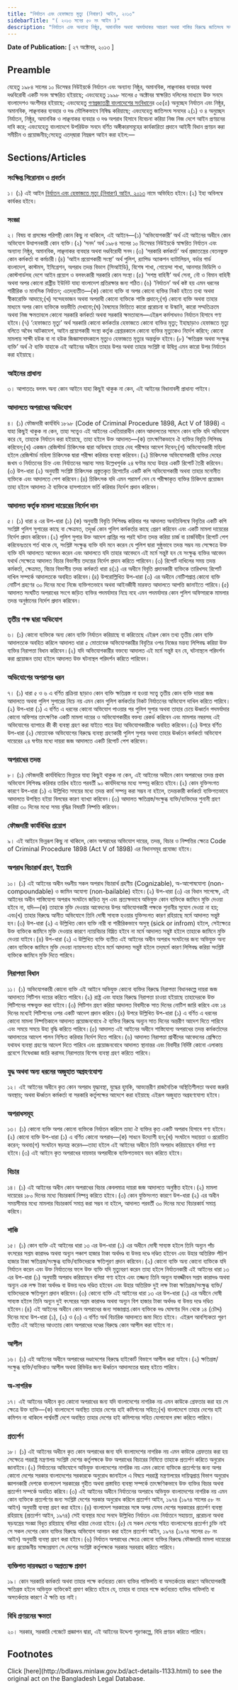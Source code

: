 ```yaml
---
title: "নির্যাতন এবং হেফাজতে মৃত্যু (নিবারণ) আইন, ২০১৩"
sidebarTitle: "( ২০১৩ সনের ৫০ নং আইন )"
description: "নির্যাতন এবং অন্যান্য নিষ্ঠুর, অমানবিক অথবা অমর্যাদাকর আচরণ অথবা শাস্তির বিরুদ্ধে জাতিসংঘ সনদের কার্যকারিতা প্রদানের লক্ষ্যে প্রণীত আইন"
---
```


**Date of Publication:** [ ২৭ অক্টোবর, ২০১৩ ]

## Preamble

যেহেতু ১৯৮৪ সালের ১০ ডিসেম্বর নিউইয়র্কে নির্যাতন এবং অন্যান্য নিষ্ঠুর, অমানবিক, লাঞ্ছনাকর ব্যবহার অথবা দণ্ডবিরোধী একটি সনদ স্বাক্ষরিত হইয়াছে; এবংযেহেতু ১৯৯৮ সালের ৫ অক্টোবর স্বাক্ষরিত দলিলের মাধ্যমে উক্ত সনদে বাংলাদেশও অংশীদার হইয়াছে; এবংযেহেতু [গণপ্রজাতন্ত্রী বাংলাদেশের সংবিধান](/act-957.html "গণপ্রজাতন্ত্রী বাংলাদেশের সংবিধান")ের ৩৫(৫) অনুচ্ছেদ নির্যাতন এবং নিষ্ঠুর, অমানবিক, লাঞ্ছনাকর ব্যবহার ও দণ্ড মৌলিকভাবে নিষিদ্ধ করিয়াছে; এবংযেহেতু জাতিসংঘ সনদের ২(১) ও ৪ অনুচ্ছেদ নির্যাতন, নিষ্ঠুর, অমানবিক ও লাঞ্ছনাকর ব্যবহার ও দণ্ড অপরাধ হিসাবে বিবেচনা করিয়া নিজ নিজ দেশে আইন প্রণয়নের দাবি করে; এবংযেহেতু বাংলাদেশে উপরিউক্ত সনদে বর্ণিত অঙ্গীকারসমূহের কার্যকারিতা প্রদানে আইনী বিধান প্রণয়ন করা সমীচীন ও প্রয়োজনীয়;সেহেতু এতদ্‌দ্বারা নিম্নরূপ আইন করা হইল:—

## Sections/Articles

### সংক্ষিপ্ত শিরোনাম ও প্রবর্তন

১। (১) এই আইন [নির্যাতন এবং হেফাজতে মৃত্যু (নিবারণ) আইন, ২০১৩](/laws/volume-43/act-1133 "নির্যাতন এবং হেফাজতে মৃত্যু (নিবারণ) আইন, ২০১৩") নামে অভিহিত হইবে।(২) ইহা অবিলম্বে কার্যকর হইবে।

### সংজ্ঞা

২। বিষয় বা প্রসঙ্গের পরিপন্থী কোন কিছু না থাকিলে, এই আইনে—(১) ‘অভিযোগকারী’ অর্থ এই আইনের অধীনে কোন অভিযোগ উত্থাপনকারী কোন ব্যক্তি।(২) ‘সনদ’ অর্থ ১৯৮৪ সালের ১০ ডিসেম্বর নিউইয়র্কে স্বাক্ষরিত নির্যাতন এবং অন্যান্য নিষ্ঠুর, অমানবিক, লাঞ্ছনাকর ব্যবহার অথবা দণ্ডবিরোধী সনদ।(৩) ‘সরকারি কর্মকর্তা’ অর্থ প্রজাতন্ত্রের বেতনভুক্ত কোন কর্মকর্তা বা কর্মচারী।(৪) ‘আইন প্রয়োগকারী সংস্থা’ অর্থ পুলিশ, র‌্যাপিড অ্যাকশন ব্যাটালিয়ন, বর্ডার গার্ড বাংলাদেশ, কাস্টমস, ইমিগ্রেশন, অপরাধ তদন্ত বিভাগ (সিআইডি), বিশেষ শাখা, গোয়েন্দা শাখা, আনসার ভিডিপি ও কোস্টগার্ডসহ দেশে আইন প্রয়োগ ও বলবৎকারী সরকারি কোন সংস্থা।(৫) ‘সশস্ত্র বাহিনী’ অর্থ সেনা, নৌ ও বিমান বাহিনী অথবা অপর কোনো রাষ্ট্রীয় ইউনিট যাহা বাংলাদেশ প্রতিরক্ষার জন্য গঠিত।(৬) ‘নির্যাতন’ অর্থ কষ্ট হয় এমন ধরনের শারীরিক ও মানসিক নির্যাতন; এতদ্‌ব্যতীত—(ক) কোনো ব্যক্তি বা অপর কোনো ব্যক্তির নিকট হইতে তথ্য অথবা স্বীকারোক্তি আদায়ে;(খ) সন্দেহভাজন অথবা অপরাধী কোনো ব্যক্তিকে শাস্তি প্রদানে;(গ) কোনো ব্যক্তি অথবা তাহার মাধ্যমে অপর কোন ব্যক্তিকে ভয়ভীতি দেখানো;(ঘ) বৈষম্যের ভিত্তিতে কারো প্ররোচনা বা উস্কানি, কারো সম্মতিক্রমে অথবা নিজ ক্ষমতাবলে কোনো সরকারি কর্মকর্তা অথবা সরকারি ক্ষমতাবলে—এইরূপ কর্মসাধনও নির্যাতন হিসাবে গণ্য হইবে।(৭) ‘হেফাজতে মৃত্যু’ অর্থ সরকারি কোনো কর্মকর্তার হেফাজতে কোনো ব্যক্তির মৃত্যু; ইহাছাড়াও হেফাজতে মৃত্যু বলিতে অবৈধ আটকাদেশ, আইন প্রয়োগকারী সংস্থা কর্তৃক গ্রেপ্তারকালে কোনো ব্যক্তির মৃত্যুকেও নির্দেশ করিবে; কোনো মামলায় সাক্ষী হউক বা না হউক জিজ্ঞাসাবাদকালে মৃত্যুও হেফাজতে মৃত্যুর অন্তর্ভুক্ত হইবে।(৮) ‘ক্ষতিগ্রস্ত অথবা সংক্ষুব্ধ ব্যক্তি’ অর্থ ঐ ব্যক্তি যাহাকে এই আইনের অধীনে তাহার উপর অথবা তাহার সংশ্লিষ্ট বা উদ্বিগ্ন এমন কারো উপর নির্যাতন করা হইয়াছে।

### আইনের প্রাধান্য

৩। আপাততঃ বলবৎ অন্য কোন আইনে যাহা কিছুই থাকুক না কেন, এই আইনের বিধানাবলী প্রাধান্য পাইবে।

### আদালতে অপরাধের অভিযোগ

৪। (১) ফৌজদারী কার্যবিধি ১৮৯৮ (Code of Criminal Procedure 1898, Act V of 1898) এ যাহা কিছুই থাকুক না কেন, তাহা সত্ত্বেও এই আইনের এখতিয়ারাধীন কোন আদালতের সামনে কোন ব্যক্তি যদি অভিযোগ করে যে, তাহাকে নির্যাতন করা হইয়াছে, তাহা হইলে উক্ত আদালত—(ক) তাৎক্ষণিকভাবে ঐ ব্যক্তির বিবৃতি লিপিবদ্ধ করিবেন;(খ) একজন রেজিস্টার্ড চিকিৎসক দ্বারা অবিলম্বে তাহার দেহ পরীক্ষার আদেশ দিবেন;(গ) অভিযোগকারী মহিলা হইলে রেজিস্টার্ড মহিলা চিকিৎসক দ্বারা পরীক্ষা করিবার ব্যবস্থা করিবেন।(২) চিকিৎসক অভিযোগকারী ব্যক্তির দেহের জখম ও নির্যাতনের চিহ্ন এবং নির্যাতনের সম্ভাব্য সময় উল্লেখপূর্বক ২৪ ঘণ্টার মধ্যে উহার একটি রিপোর্ট তৈরী করিবেন।(৩) উপ-ধারা (২) অনুযায়ী সংশ্লিষ্ট চিকিৎসক প্রস্তুতকৃত রিপোর্টের একটি কপি অভিযোগকারী অথবা তাহার মনোনীত ব্যক্তিকে এবং আদালতে পেশ করিবেন।(৪) চিকিৎসক যদি এমন পরামর্শ দেন যে পরীক্ষাকৃত ব্যক্তির চিকিৎসা প্রয়োজন তাহা হইলে আদালত ঐ ব্যক্তিকে হাসপাতালে ভর্তি করিবার নির্দেশ প্রদান করিবেন।

### আদালত কর্তৃক মামলা দায়েরের নির্দেশ দান

৫। (১) ধারা ৪ এর উপ-ধারা (১) (ক) অনুযায়ী বিবৃতি লিপিবদ্ধ করিবার পর আদালত অনতিবিলম্বে বিবৃতির একটি কপি সংশ্লিষ্ট পুলিশ সুপারের কাছে বা ক্ষেত্রমত, তদূর্ধ্ব কোন পুলিশ কর্মকর্তার কাছে প্রেরণ করিবেন এবং একটি মামলা দায়েরের নির্দেশ প্রদান করিবেন।(২) পুলিশ সুপার উক্ত আদেশ প্রাপ্তির পর পরই ঘটনা তদন্ত করিয়া চার্জ বা চার্জবিহীন রিপোর্ট পেশ করিবেনঃতবে শর্ত থাকে যে, সংশ্লিষ্ট সংক্ষুব্ধ ব্যক্তি যদি মনে করেন যে পুলিশ দ্বারা সুষ্ঠুভাবে তদন্ত সম্ভব নয় সেক্ষেত্রে উক্ত ব্যক্তি যদি আদালতে আবেদন করেন এবং আদালতে যদি তাহার আবেদনে এই মর্মে সন্তুষ্ট হন যে সংক্ষুব্ধ ব্যক্তির আবেদন যথার্থ সেক্ষেত্রে আদালত বিচার বিভাগীয় তদন্তের নির্দেশ প্রদান করিতে পারিবেন।(৩) রিপোর্ট দাখিলের সময় তদন্ত কর্মকর্তা, ক্ষেত্রমত, বিচার বিভাগীয় তদন্ত কর্মকর্তা ধারা ৪(১) এর অধীনে বিবৃতি প্রদানকারী ব্যক্তিকে তারিখসহ রিপোর্ট দাখিল সম্পর্কে আদালতকে অবহিত করিবেন।(৪) উপরোল্লিখিত উপ-ধারা (৩) এর অধীনে নোটিশপ্রাপ্ত কোনো ব্যক্তি নোটিশ গ্রহণের ৩০ দিনের মধ্যে নিজে ব্যক্তিগতভাবে অথবা আইনজীবী মারফত আদালতে আপত্তি জানাইতে পারিবে।(৫) আদালত সংঘটিত অপরাধের সংগে জড়িত ব্যক্তির পদমর্যাদার নিম্নে নহে এমন পদমর্যাদার কোন পুলিশ অফিসারকে মামলার তদন্ত অনুষ্ঠানের নির্দেশ প্রদান করিবেন।

### তৃতীয় পক্ষ দ্বারা অভিযোগ

৬। (১) কোনো ব্যক্তিকে অন্য কোন ব্যক্তি নির্যাতন করিয়াছে বা করিতেছে এইরূপ কোন তথ্য তৃতীয় কোন ব্যক্তি আদালতকে অবহিত করিলে আদালত ধারা ৫ মোতাবেক অভিযোগকারীর বিবৃতির ওপর নিজের মন্তব্য লিপিবদ্ধ করিয়া উক্ত ব্যক্তির নিরাপত্তা বিধান করিবেন।(২) যদি অভিযোগকারীর বক্তব্যে আদালত এই মর্মে সন্তুষ্ট হন যে, ঘটনাস্থলে পরিদর্শন করা প্রয়োজন তাহা হইলে আদালত উক্ত ঘটনাস্থল পরিদর্শন করিতে পারিবেন।

### অভিযোগের অপরাপর ধরন

৭। (১) ধারা ৫ ও ৬ এ বর্ণিত প্রক্রিয়া ছাড়াও কোন ব্যক্তি ক্ষতিগ্রস্ত না হওয়া সত্ত্বে তৃতীয় কোন ব্যক্তি দায়রা জজ আদালতে অথবা পুলিশ সুপারের নিচে নয় এমন কোন পুলিশ কর্মকর্তার নিকট নির্যাতনের অভিযোগ দাখিল করিতে পারিবে।(২) উপ-ধারা (১) এ বর্ণিত এ ধরনের কোনো অভিযোগ পাওয়ার পর পুলিশ সুপার অথবা তাহার চেয়ে ঊধ্বর্তন পদমর্যাদার কোনো অফিসার তাৎক্ষণিক একটি মামলা দায়ের ও অভিযোগকারীর বক্তব্য রেকর্ড করিবেন এবং মামলার নম্বরসহ এই অভিযোগের ব্যাপারে কী কী ব্যবস্থা গ্রহণ করা যাইতে পারে উহা অভিযোগকারীকে অবহিত করিবেন।(৩) উপরে বর্ণিত উপ-ধারা (২) মোতাবেক অভিযোগের বিরুদ্ধে ব্যবস্থা গ্রহণকারী পুলিশ সুপার অথবা তাহার ঊর্ধ্বতন কর্মকর্তা অভিযোগ দায়েরের ২৪ ঘণ্টার মধ্যে দায়রা জজ আদালতে একটি রিপোর্ট পেশ করিবেন।

### অপরাধের তদন্ত

৮। (১) ফৌজদারী কার্যবিধিতে ভিন্নতর যাহা কিছুই থাকুক না কেন, এই আইনের অধীনে কোন অপরাধের তদন্ত প্রথম অভিযোগ লিপিবদ্ধ করিবার তারিখ হইতে পরবর্তী ৯০ কার্যদিবসের মধ্যে সম্পন্ন করিতে হইবে।(২) কোন যুক্তিসংগত কারণে উপ-ধারা (১) এ উল্লিখিত সময়ের মধ্যে তদন্ত কার্য সম্পন্ন করা সম্ভব না হইলে, তদন্তকারী কর্মকর্তা ব্যক্তিগতভাবে আদালতে উপস্থিত হইয়া বিলম্বের কারণ ব্যাখ্যা করিবেন।(৩) আদালত ক্ষতিগ্রস্ত/সংক্ষুব্ধ ব্যক্তি/ব্যক্তিদের শুনানী গ্রহণ করিয়া ৩০ দিনের মধ্যে সময় বৃদ্ধির বিষয়টি নিষ্পত্তি করিবেন।

### ফৌজদারী কার্যবিধির প্রয়োগ

৯। এই আইনে ভিন্নরূপ কিছু না থাকিলে, কোন অপরাধের অভিযোগ দায়ের, তদন্ত, বিচার ও নিষ্পত্তির ক্ষেত্রে Code of Criminal Procedure 1898 (Act V of 1898) এর বিধানসমূহ প্রযোজ্য হইবে।

### অপরাধ বিচারার্থ গ্রহণ, ইত্যাদি

১০। (১) এই আইনের অধীন দণ্ডনীয় সকল অপরাধ বিচারার্থ গ্রহণীয় (Cognizable), অ-আপোষযোগ্য (non-compoundable) ও জামিন অযোগ্য (non-bailable) হইবে।(২) উপ-ধারা (৩) এর বিধান সাপেক্ষে, এই আইনের অধীন শাস্তিযোগ্য অপরাধ সংঘটনে জড়িত মূল এবং প্রত্যক্ষভাবে অভিযুক্ত কোন ব্যক্তিকে জামিনে মুক্তি দেওয়া হইবে না, যদি—(ক) তাহাকে মুক্তি দেওয়ার আবেদনের উপর অভিযোগকারী পক্ষকে শুনানীর সুযোগ দেওয়া না হয়; এবং(খ) তাহার বিরুদ্ধে আনীত অভিযোগে তিনি দোষী সাব্যস্ত হওয়ার যুক্তিসংগত কারণ রহিয়াছে মর্মে আদালত সন্তুষ্ট হন।(৩) উপ-ধারা (২) এ উল্লিখিত কোন ব্যক্তি নারী বা শারীরিকভাবে অসুস্থ (sick or infrom) হইলে, সেইক্ষেত্রে উক্ত ব্যক্তিকে জামিনে মুক্তি দেওয়ার কারণে ন্যায়বিচার বিঘ্নিত হইবে না মর্মে আদালত সন্তুষ্ট হইলে তাহাকে জামিনে মুক্তি দেওয়া যাইবে।(৪) উপ-ধারা (২) এ উল্লিখিত ব্যক্তি ব্যতীত এই আইনের অধীন অপরাধ সংঘটনের জন্য অভিযুক্ত অন্য কোন ব্যক্তিকে জামিনে মুক্তি দেওয়া ন্যায়সংগত হইবে মর্মে আদালত সন্তুষ্ট হইলে তদ্‌মর্মে কারণ লিপিবদ্ধ করিয়া সংশ্লিষ্ট ব্যক্তিকে জামিনে মুক্তি দিতে পারিবে।

### নিরাপত্তা বিধান

১১। (১) অভিযোগকারী কোনো ব্যক্তি এই আইনে অভিযুক্ত কোনো ব্যক্তির বিরুদ্ধে নিরাপত্তা বিধানকল্পে দায়রা জজ আদালতে পিটিশন দায়ের করিতে পারিবে।(২) রাষ্ট্র এবং যাহার বিরুদ্ধে নিরাপত্তা চাওয়া হইয়াছে তাহাদেরকে উক্ত পিটিশনের পক্ষভুক্ত করা যাইবে।(৩) পিটিশন গ্রহণ করিয়া আদালত বিবাদীকে সাত দিনের নোটিশ জারি করিবে এবং ১৪ দিনের মধ্যেই পিটিশনের ওপর একটি আদেশ প্রদান করিবে।(৪) উপরে উল্লিখিত উপ-ধারা (১) এ বর্ণিত এ ধরনের কোনো মামলা নিষ্পত্তিকালে আদালত প্রয়োজনবোধে ঐ ব্যক্তির বিরুদ্ধে অন্যূন সাত দিনের অন্তরীণ আদেশ দিতে পারিবে এবং সময়ে সময়ে উহা বৃদ্ধি করিতে পারিবে।(৫) আদালত এই আইনের অধীনে শাস্তিযোগ্য অপরাধের তদন্ত কর্মকর্তাদের আদালতের আদেশ পালন নিশ্চিত করিবার নির্দেশ দিতে পারিবে।(৬) আদালত নিরাপত্তা প্রার্থীদের আবেদনের প্রেক্ষিতে যথাযথ ব্যবস্থা গ্রহণের আদেশ দিতে পারিবে এবং প্রয়োজনবোধে আদালত স্থানান্তর এবং বিবাদীর নির্দিষ্ট কোনো এলাকায় প্রবেশে নিষেধাজ্ঞা জারি করাসহ নিরাপত্তার বিশেষ ব্যবস্থা গ্রহণ করিতে পারিবে।

### যুদ্ধ অথবা অন্য ধরনের অজুহাত অগ্রহণযোগ্য

১২। এই আইনের অধীনে কৃত কোন অপরাধ যুদ্ধাবস্থা, যুদ্ধের হুমকি, আভ্যন্তরীণ রাজনৈতিক অস্থিতিশীলতা অথবা জরুরি অবস্থায়; অথবা ঊর্ধ্বতন কর্মকর্তা বা সরকারি কর্তৃপক্ষের আদেশে করা হইয়াছে এইরূপ অজুহাত অগ্রহণযোগ্য হইবে।

### অপরাধসমূহ

১৩। (১) কোনো ব্যক্তি অপর কোনো ব্যক্তিকে নির্যাতন করিলে তাহা ঐ ব্যক্তির কৃত একটি অপরাধ হিসাবে গণ্য হইবে।(২) কোনো ব্যক্তি উপ-ধারা (১) এ বর্ণিত কোনো অপরাধ—(ক) সাধনে উদ্যোগী হন;(খ) সংঘটনে সহায়তা ও প্ররোচিত করেন; অথবা(গ) সংঘটনে ষড়যন্ত্র করেন—তাহা হইলে এই আইনের অধীনে তিনি অপরাধ করিয়াছেন বলিয়া গণ্য হইবে।(৩) এই আইনে কৃত অপরাধের দায়ভার অপরাধীকে ব্যক্তিগতভাবে বহন করিতে হইবে।

### বিচার

১৪। (১) এই আইনের অধীন কোন অপরাধের বিচার কেবলমাত্র দায়রা জজ আদালতে অনুষ্ঠিত হইবে।(২) মামলা দায়েরের ১৮০ দিনের মধ্যে বিচারকার্য নিষ্পন্ন করিতে হইবে।(৩) কোন যুক্তিসংগত কারণে উপ-ধারা (২) এর অধীন সময়সীমার মধ্যে মামলার বিচারকার্য সমাপ্ত করা সম্ভব না হইলে, আদালত পরবর্তী ৩০ দিনের মধ্যে বিচারকার্য সমাপ্ত করিবে।

### শাস্তি

১৫। (১) কোন ব্যক্তি এই আইনের ধারা ১৩ এর উপ-ধারা (১) এর অধীনে দোষী সাব্যস্ত হইলে তিনি অন্যূন পাঁচ বৎসরের সশ্রম কারাদণ্ড অথবা অন্যূন পঞ্চাশ হাজার টাকা অর্থদণ্ড বা উভয় দণ্ডে দণ্ডিত হইবেন এবং উহার অতিরিক্ত পঁচিশ হাজার টাকা ক্ষতিগ্রস্ত/সংক্ষুব্ধ ব্যক্তি/ব্যক্তিদেরকে ক্ষতিপূরণ প্রদান করিবেন।(২) কোনো ব্যক্তি অন্য কোনো ব্যক্তিকে যদি নির্যাতন করেন এবং উক্ত নির্যাতনের ফলে উক্ত ব্যক্তি যদি মৃত্যুবরণ করেন তাহা হইলে নির্যাতনকারী এই আইনের ধারা ১৩ এর উপ-ধারা (১) অনুযায়ী অপরাধ করিয়াছেন বলিয়া গণ্য হইবে এবং তজ্জন্য তিনি অন্যূন যাবজ্জীবন সশ্রম কারাদণ্ড অথবা অন্যূন এক লক্ষ টাকা অর্থদণ্ড বা উভয় দণ্ডে দণ্ডিত হইবেন এবং উহার অতিরিক্ত দুই লক্ষ টাকা ক্ষতিগ্রস্ত/সংক্ষুব্ধ ব্যক্তি/ব্যক্তিদেরকে ক্ষতিপূরণ প্রদান করিবেন।(৩) কোনো ব্যক্তি এই আইনের ধারা ১৩ এর উপ-ধারা (২) এর অধীনে দোষী সাব্যস্ত হইলে তিনি অন্যূন দুই বৎসরের সশ্রম কারাদণ্ড অথবা অন্যূন বিশ হাজার টাকা অর্থদণ্ড বা উভয় দণ্ডে দণ্ডিত হইবেন।(৪) এই আইনের অধীনে কোন অপরাধের জন্য সাজাপ্রাপ্ত কোন ব্যক্তিকে দণ্ড ঘোষণার দিন থেকে ১৪ (চৌদ্দ) দিনের মধ্যে উপ-ধারা (১), (২) ও (৩) এ বর্ণিত অর্থ বিচারিক আদালতে জমা দিতে হইবে। এইরূপ আবশ্যিকতা পূরণ ব্যতীত এই আইনের আওতায় কোন অপরাধের দণ্ডের বিরুদ্ধে কোন আপীল করা যাইবে না।

### আপীল

১৬। (১) এই আইনের অধীনে অপরাধের দণ্ডাদেশের বিরুদ্ধে হাইকোর্ট বিভাগে আপীল করা যাইবে।(২) ক্ষতিগ্রস্ত/সংক্ষুব্ধ ব্যক্তি/ব্যক্তিরাও আপীল অথবা রিভিউর জন্য ঊর্ধ্বতন আদালতের দ্বারস্থ হইতে পারিবে।

### অ-নাগরিক

১৭। এই আইনের অধীনে কৃত কোনো অপরাধের জন্য যদি বাংলাদেশের নাগরিক নয় এমন কাউকে গ্রেফতার করা হয় সে ক্ষেত্রে উক্ত ব্যক্তি—(ক) বাংলাদেশে অবস্থিত তাহার দেশের হাই কমিশনের সহিত;(খ) বাংলাদেশে তাহার দেশের হাই কমিশন না থাকিলে পার্শ্ববর্তী দেশে অবস্থিত তাহার দেশের হাই কমিশনের সহিত যোগাযোগ রক্ষা করিতে পারিবে।

### প্রত্যর্পণ

১৮। (১) এই আইনের অধীনে কৃত কোন অপরাধের জন্য যদি বাংলাদেশের নাগরিক নয় এমন কাউকে গ্রেফতার করা হয় সেক্ষেত্রে পররাষ্ট্র মন্ত্রণালয় সংশ্লিষ্ট দেশের কর্তৃপক্ষকে উক্ত অপরাধের বিচারের নিমিত্তে তাহাকে প্রত্যর্পণ করিতে অনুরোধ জানাইবে।(২) নির্যাতনের অভিযোগে অভিযুক্ত বাংলাদেশের নাগরিক নয় এমন কোনো ব্যক্তিকে প্রত্যর্পণের জন্য অপর কোনো দেশের সরকার বাংলাদেশের সরকারকে অনুরোধ জানাইলে এ বিষয়ে পররাষ্ট্র মন্ত্রণালয়ের দায়িত্বপ্রাপ্ত বিভাগ অনুরোধ জ্ঞাপনকারী দেশকে বাংলাদেশ সরকারের গৃহীত অথবা প্রস্তাবিত ব্যবস্থা সম্পর্কে তাৎক্ষণিকভাবে উক্ত ব্যক্তির বিচার অথবা প্রত্যর্পণ সম্পর্কে অবহিত করিবে।(৩) এই আইনের অধীনে নির্যাতনের অপরাধে অভিযুক্ত বাংলাদেশের নাগরিক নয় এমন কোন ব্যক্তিকে প্রত্যর্পণের জন্য সংশ্লিষ্ট দেশের সরকার অনুরোধ করিলে প্রত্যর্পণ আইন, ১৯৭৪ (১৯৭৪ সালের ৫৮ নং আইন) অনুযায়ী ব্যবস্থা গ্রহণ করা হইবে।(৪) বাংলাদেশ সরকারের সঙ্গে অপর যেসব দেশের সরকারের প্রত্যর্পণ ব্যবস্থা রহিয়াছে (প্রত্যর্পণ আইন, ১৯৭৪) সেই ব্যবস্থার মধ্যে সনদে উল্লিখিত নির্যাতন এবং নির্যাতনে সহায়তা, প্ররোচনা অথবা ষড়যন্ত্রের সংজ্ঞা বিধৃত রহিয়াছে বলিয়া ধরিয়া নেওয়া হইবে।(৫) যে সকল দেশের সহিত বাংলাদেশের প্রত্যর্পণ চুক্তি নাই সে সকল দেশের কোন ব্যক্তির বিরুদ্ধে অভিযোগ আনয়ন করা হইলে প্রত্যর্পণ আইন, ১৯৭৪ (১৯৭৪ সালের ৫৮ নং আইন) অনুযায়ী ব্যবস্থা গ্রহণ করা হইবে।(৬) নির্যাতন অপরাধের ক্ষেত্রে কোনো ব্যক্তির বিরুদ্ধে ফৌজদারি মামলা দায়েরের জন্য প্রয়োজনীয় সাক্ষ্যপ্রমাণ সে দেশের সংশ্লিষ্ট কর্তৃপক্ষকে সরকার সরবরাহ করিতে পারিবে।

### ব্যক্তিগত দায়বদ্ধতা ও অপ্রত্যক্ষ প্রমাণ

১৯। কোন সরকারি কর্মকর্তা অথবা তাহার পক্ষে কর্তব্যরত কোন ব্যক্তির গাফিলতি বা অসতর্কতার কারণে অভিযোগকারী ক্ষতিগ্রস্ত হইলে অভিযুক্ত ব্যক্তিকেই প্রমাণ করিতে হইবে যে, তাহার বা তাহার পক্ষে কর্তব্যরত ব্যক্তির গাফিলতি বা অসতর্কতার কারণে ঐ ক্ষতি হয় নাই।

### বিধি প্রণয়নের ক্ষমতা

২০। সরকার, সরকারি গেজেটে প্রজ্ঞাপন দ্বারা, এই আইনের উদ্দেশ্য পূরণকল্পে, বিধি প্রণয়ন করিতে পারিবে।

## Footnotes

<Note>
  Click [here](http://bdlaws.minlaw.gov.bd/act-details-1133.html) to see the original act on the Bangladesh Legal Database.
</Note>
